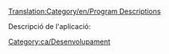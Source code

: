 [[Translation:Category/en/Program Descriptions]]

Descripció de l'aplicació:

[[Category:ca/Desenvolupament]]